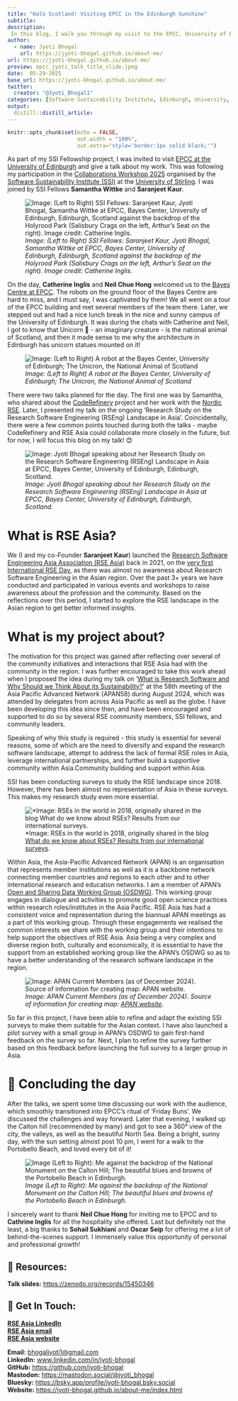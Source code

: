 ```yaml
---
title: "Halò Scotland! Visiting EPCC in the Edinburgh Sunshine"
subtitle: 
description: 
 In this blog, I walk you through my visit to the EPCC, University of Edinburgh where I was invited for a talk for my work towards the RSE Asia Association!
author:
  - name: Jyoti Bhogal
    url: https://jyoti-bhogal.github.io/about-me/
url: https://jyoti-bhogal.github.io/about-me/
preview: epcc_jyoti_talk_title_slide.jpeg
date:  05-29-2025
base_url: https://jyoti-bhogal.github.io/about-me/
twitter:
  creator: "@Jyoti_Bhogal1"
categories: [Software Sustainability Institute, Edinburgh, University, Talk,  Free and Open Source Software, Software, Research Software, Open Science, Open Source, Meta data] 
output:
  distill::distill_article:
---
```


```r
knitr::opts_chunk$set(echo = FALSE,
                      out.width = "100%",
                      out.extra="style='border:1px solid black;'")

```

As part of my SSI Fellowship project, I was invited to visit [EPCC at the University of Edinburgh](https://www.epcc.ed.ac.uk/) and give a talk about my work. This was following my participation in the [Collaborations Workshop 2025](https://www.software.ac.uk/workshop/collaborations-workshop-2025-cw25) organised by the [Software Sustainability Institute (SSI)](https://www.software.ac.uk/) at the [University of Stirling](https://www.stir.ac.uk/). I was joined by SSI Fellows **Samantha Wittke** and **Saranjeet Kaur**.

![*Image: (Left to Right) SSI Fellows: Saranjeet Kaur, Jyoti Bhogal, Samantha Wittke at EPCC, Bayes Center, University of Edinburgh, Edinburgh, Scotland against the backdrop of the Holyrood Park (Salisbury Crags on the left, Arthur’s Seat on the right). Image credit: Catherine Inglis.*](bayes_center_holyrood_park.jpg)

On the day, **Catherine Inglis** and **Neil Chue Hong** welcomed us to the [Bayes Centre at EPCC](https://bayes-centre.ed.ac.uk/). The robots on the ground floor of the Bayes Centre are hard to miss, and I must say, I was captivated by them\! We all went on a tour of the EPCC building and met several members of the team there. Later, we stepped out and had a nice lunch break in the nice and sunny campus of the University of Edinburgh. It was during the chats with Catherine and Neil, I got to know that Unicorn 🦄 \- an imaginary creature \- is the national animal of Scotland, and then it made sense to me why the architecture in Edinburgh has unicorn statues mounted on it\! 

![*Image: (Left to Right) A robot at the Bayes Center, University of Edinburgh; The Unicron, the National Animal of Scotland*](robot_unicorn.png)

There were two talks planned for the day. The first one was by Samantha, who shared about the [CodeRefinery](https://coderefinery.org/) project and her work with the [Nordic RSE](https://nordic-rse.org/). Later, I presented my talk on the ongoing ‘Research Study on the Research Software Engineering (RSEng) Landscape in Asia’. Coincidentally, there were a few common points touched during both the talks \- maybe CodeRefinery and RSE Asia could collaborate more closely in the future, but for now, I will focus this blog on my talk\! 😊

![*Image: Jyoti Bhogal speaking about her Research Study on the Research Software Engineering (RSEng) Landscape in Asia at EPCC, Bayes Center, University of Edinburgh, Edinburgh, Scotland.*](epcc_jyoti_talk_title_slide.jpeg)  

# What is RSE Asia?

We (I and my co-Founder **Saranjeet Kaur**) launched the [Research Software Engineering Asia Association (RSE Asia)](https://rse-asia.github.io/RSE_Asia/) back in 2021, on the [very first International RSE Day](https://researchsoftware.org/council/intl-rse-day.html), as there was almost no awareness about Research Software Engineering in the Asian region. Over the past 3+ years we have conducted and participated in various events and workshops to raise awareness about the profession and the community. Based on the reflections over this period, I started to explore the RSE landscape in the Asian region to get better informed insights.

# What is my project about?

The motivation for this project was gained after reflecting over several of the community initiatives and interactions that RSE Asia had with the community in the region. I was further encouraged to take this work ahead when I proposed the idea during my talk on ‘[What is Research Software and Why Should we Think About its Sustainability?](https://zenodo.org/records/13377699)’ at the 58th meeting of the Asia Pacific Advanced Network (APAN58) during August 2024, which was attended by delegates from across Asia Pacific as well as the globe. I have been developing this idea since then, and have been encouraged and supported to do so by several RSE community members, SSI fellows, and community leaders. 

Speaking of why this study is required \- this study is essential for several reasons, some of which are the need to diversify and expand the research software landscape, attempt to address the lack of formal RSE roles in Asia, leverage international partnerships, and further build a supportive community within Asia.Community building and support within Asia.

SSI has been conducting surveys to study the RSE landscape since 2018\. However, there has been almost no representation of Asia in these surveys. This makes my research study even more essential. 

![*Image: RSEs in the world in 2018, originally shared in the blog [What do we know about RSEs? Results from our international surveys](https://www.software.ac.uk/blog/what-do-we-know-about-rses-results-our-international-surveys*).
](ssi_survery_map.png)  

Within Asia, the Asia-Pacific Advanced Network (APAN) is an organisation that represents member institutions as well as it is a backbone network connecting member countries and regions to each other and to other international research and education networks. I am a member of APAN’s [Open and Sharing Data Working Group (OSDWG)](https://apan.net/elements/working-groups/open-sharing-data/). This working group engages in dialogue and activities to promote good open science practices within research roles/institutes in the Asia Pacific. RSE Asia has had a consistent voice and representation during the biannual APAN meetings as a part of this working group. Through these engagements we realised the common interests we share with the working group and their intentions to help support the objectives of RSE Asia. Asia being a very complex and diverse region both, culturally and economically, it is essential to have the support from an established working group like the APAN’s OSDWG so as to have a better understanding of the research software landscape in the region.

![*Image: APAN Current Members (as of December 2024). Source of information for creating map: [APAN website](https://apan.net/membership/current-members/).*](apan_current_members.png)

So far in this project, I have been able to refine and adapt the existing SSI surveys to make them suitable for the Asian context. I have also launched a pilot survey with a small group in APAN’s OSDWG to gain first-hand feedback on the survey so far. Next, I plan to refine the survey further based on this feedback before launching the full survey to a larger group in Asia.

# 🎉 Concluding the day

After the talks, we spent some time discussing our work with the audience, which smoothly transitioned into EPCC’s ritual of ‘Friday Buns’. We discussed the challenges and way forward. Later that evening, I walked up the Calton hill (recommended by many) and got to see a 360° view of the city, the valleys, as well as the beautiful North Sea. Being a bright, sunny day, with the sun setting almost post 10 pm, I went for a walk to the Portobello Beach, and loved every bit of it\!

![*Image (Left to Right): Me against the backdrop of the National Monument on the Calton Hill; The beautiful blues and browns of the Portobello Beach in Edinburgh.*](edinburgh_nature.png)

I sincerely want to thank **Neil Chue Hong** for inviting me to EPCC and to **Cathrine Inglis** for all the hospitality she offered. Last but definitely not the least, a big thanks to **Sohail Sukhiani** and **Oscar Seip** for offering me a lot of behind-the-scenes support. I immensely value this opportunity of personal and professional growth\!

## 🔑 Resources:

**Talk slides:** [https://zenodo.org/records/15450346](https://zenodo.org/records/15450346) 

## 📩 Get In Touch:

[**RSE Asia LinkedIn**](https://www.linkedin.com/company/rse-asia-association/?viewAsMember=true)  
[**RSE Asia email**](mailto:rse.asia.association@gmail.com)  
[**RSE Asia website**](https://rse-asia.github.io/RSE_Asia/)

**Email:** [bhogaljyoti1@gmail.com](mailto:bhogaljyoti1@gmail.com)   
**LinkedIn:** [www.linkedin.com/in/jyoti-bhogal](http://www.linkedin.com/in/jyoti-bhogal)   
**GitHub:** [https://github.com/jyoti-bhogal](https://github.com/jyoti-bhogal)    
**Mastodon:** [https://mastodon.social/@jyoti\_bhogal](https://mastodon.social/@jyoti_bhogal)   
**Bluesky:** [https://bsky.app/profile/jyoti-bhogal.bsky.social](https://bsky.app/profile/jyoti-bhogal.bsky.social)   
**Website:** [https://jyoti-bhogal.github.io/about-me/index.html](https://jyoti-bhogal.github.io/about-me/index.html) 
